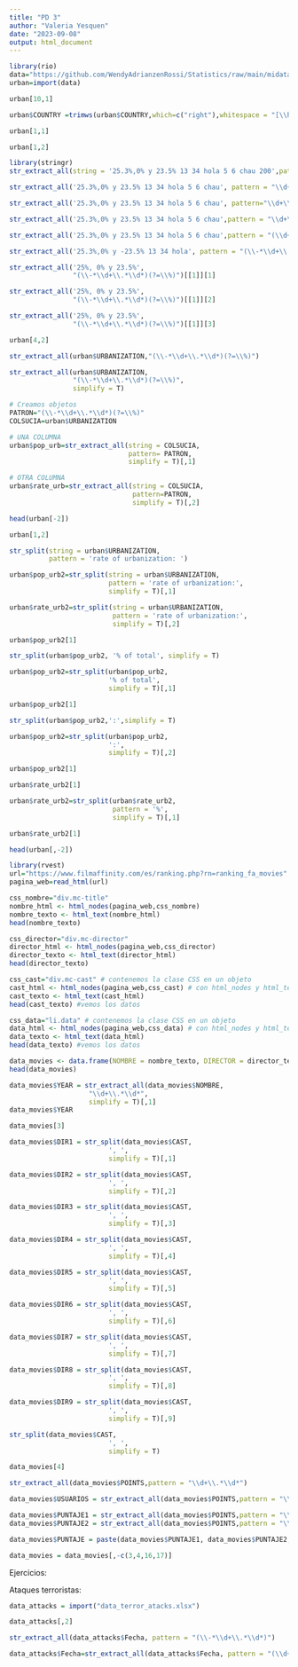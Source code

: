 ```yaml
---
title: "PD 3"
author: "Valeria Yesquen"
date: "2023-09-08"
output: html_document
---
```


```r
library(rio)
data="https://github.com/WendyAdrianzenRossi/Statistics/raw/main/midata.csv"
urban=import(data)
```

```r
urban[10,1]
```
```r
urban$COUNTRY =trimws(urban$COUNTRY,which=c("right"),whitespace = "[\\h\\v]")
```

```r
urban[1,1]
```

```r
urban[1,2]
```

```r
library(stringr)
str_extract_all(string = '25.3%,0% y 23.5% 13 34 hola 5 6 chau 200',pattern="\\d")
```

```r
str_extract_all('25.3%,0% y 23.5% 13 34 hola 5 6 chau', pattern = "\\d+") # + es al menos 1 
```

```r
str_extract_all('25.3%,0% y 23.5% 13 34 hola 5 6 chau', pattern="\\d+\\.*\\d*")
```

```r
str_extract_all('25.3%,0% y 23.5% 13 34 hola 5 6 chau',pattern = "\\d+\\.*\\d*\\%")
```

```r
str_extract_all('25.3%,0% y 23.5% 13 34 hola 5 6 chau',pattern = "(\\d+\\.*\\d*)(?=\\%)")
```

```r
str_extract_all('25.3%,0% y -23.5% 13 34 hola', pattern = "(\\-*\\d+\\.*\\d*)(?=\\%)")
```

```r
str_extract_all('25%, 0% y 23.5%',
                "(\\-*\\d+\\.*\\d*)(?=\\%)")[[1]][1]
```

```r
str_extract_all('25%, 0% y 23.5%',
                "(\\-*\\d+\\.*\\d*)(?=\\%)")[[1]][2]
```

```r
str_extract_all('25%, 0% y 23.5%',
                "(\\-*\\d+\\.*\\d*)(?=\\%)")[[1]][3]
```

```r
urban[4,2]
```
```r
str_extract_all(urban$URBANIZATION,"(\\-*\\d+\\.*\\d*)(?=\\%)")
```
```r
str_extract_all(urban$URBANIZATION,
                "(\\-*\\d+\\.*\\d*)(?=\\%)",
                simplify = T)
```

```r
# Creamos objetos
PATRON="(\\-*\\d+\\.*\\d*)(?=\\%)"
COLSUCIA=urban$URBANIZATION

# UNA COLUMNA
urban$pop_urb=str_extract_all(string = COLSUCIA,
                              pattern= PATRON,
                              simplify = T)[,1]

# OTRA COLUMNA
urban$rate_urb=str_extract_all(string = COLSUCIA,
                               pattern=PATRON,
                               simplify = T)[,2]
```

```r
head(urban[-2])
```

```r
urban[1,2]
```

```r
str_split(string = urban$URBANIZATION,
          pattern = 'rate of urbanization: ')
```


```r
urban$pop_urb2=str_split(string = urban$URBANIZATION,
                         pattern = 'rate of urbanization:',
                         simplify = T)[,1]

urban$rate_urb2=str_split(string = urban$URBANIZATION,
                          pattern = 'rate of urbanization:',
                          simplify = T)[,2]
```


```r
urban$pop_urb2[1]
```

```r
str_split(urban$pop_urb2, '% of total', simplify = T)
```

```r
urban$pop_urb2=str_split(urban$pop_urb2,
                         '% of total',
                         simplify = T)[,1] 
```

```r
urban$pop_urb2[1]
```
```r
str_split(urban$pop_urb2,':',simplify = T)
```

```r
urban$pop_urb2=str_split(urban$pop_urb2,
                         ':',
                         simplify = T)[,2]
```

```r
urban$pop_urb2[1]
```
```r
urban$rate_urb2[1]
```
```r
urban$rate_urb2=str_split(urban$rate_urb2,
                          pattern = '%',
                          simplify = T)[,1]
```

```r
urban$rate_urb2[1]
```

```r
head(urban[,-2])
```

```r
library(rvest)
url="https://www.filmaffinity.com/es/ranking.php?rn=ranking_fa_movies"
pagina_web=read_html(url)
```

```r
css_nombre="div.mc-title"
nombre_html <- html_nodes(pagina_web,css_nombre)
nombre_texto <- html_text(nombre_html) 
head(nombre_texto)
```
```r
css_director="div.mc-director"
director_html <- html_nodes(pagina_web,css_director)
director_texto <- html_text(director_html) 
head(director_texto)
```

```r
css_cast="div.mc-cast" # contenemos la clase CSS en un objeto
cast_html <- html_nodes(pagina_web,css_cast) # con html_nodes y html_text, obtenemos el código html que contiene los países
cast_texto <- html_text(cast_html) 
head(cast_texto) #vemos los datos
```

```r
css_data="li.data" # contenemos la clase CSS en un objeto
data_html <- html_nodes(pagina_web,css_data) # con html_nodes y html_text, obtenemos el código html que contiene los países
data_texto <- html_text(data_html) 
head(data_texto) #vemos los datos
```

```r
data_movies <- data.frame(NOMBRE = nombre_texto, DIRECTOR = director_texto, CAST = cast_texto, POINTS = data_texto)
head(data_movies)
```

```r
data_movies$YEAR = str_extract_all(data_movies$NOMBRE,
                    "\\d+\\.*\\d*",
                    simplify = T)[,1]
data_movies$YEAR
```

```r
data_movies[3]
```

```r
data_movies$DIR1 = str_split(data_movies$CAST,
                         ', ',
                         simplify = T)[,1] 

data_movies$DIR2 = str_split(data_movies$CAST,
                         ', ',
                         simplify = T)[,2]

data_movies$DIR3 = str_split(data_movies$CAST,
                         ', ',
                         simplify = T)[,3]

data_movies$DIR4 = str_split(data_movies$CAST,
                         ', ',
                         simplify = T)[,4]

data_movies$DIR5 = str_split(data_movies$CAST,
                         ', ',
                         simplify = T)[,5]

data_movies$DIR6 = str_split(data_movies$CAST,
                         ', ',
                         simplify = T)[,6]

data_movies$DIR7 = str_split(data_movies$CAST,
                         ', ',
                         simplify = T)[,7]

data_movies$DIR8 = str_split(data_movies$CAST,
                         ', ',
                         simplify = T)[,8]

data_movies$DIR9 = str_split(data_movies$CAST,
                         ', ',
                         simplify = T)[,9] 
```

```r
str_split(data_movies$CAST,
                         ', ',
                         simplify = T)
```

```r
data_movies[4]
```

```r
str_extract_all(data_movies$POINTS,pattern = "\\d+\\.*\\d*")
```

```r
data_movies$USUARIOS = str_extract_all(data_movies$POINTS,pattern = "\\d+\\.*\\d*", simplify = T) [,3] #Todo en el tercer vector
```

```r
data_movies$PUNTAJE1 = str_extract_all(data_movies$POINTS,pattern = "\\d+\\.*\\d*", simplify = T) [,1]
data_movies$PUNTAJE2 = str_extract_all(data_movies$POINTS,pattern = "\\d+\\.*\\d*", simplify = T) [,2]
```

```r
data_movies$PUNTAJE = paste(data_movies$PUNTAJE1, data_movies$PUNTAJE2, sep = ",")
```

```r
data_movies = data_movies[,-c(3,4,16,17)]
```






Ejercicios:

Ataques terroristas:

```r
data_attacks = import("data_terror_atacks.xlsx")
```

```r
data_attacks[,2]
```

```r
str_extract_all(data_attacks$Fecha, pattern = "(\\-*\\d+\\.*\\d*)")
```

```r
data_attacks$Fecha=str_extract_all(data_attacks$Fecha, pattern = "(\\d+\\.*\\d*)", simplify = T)[,1]
```





